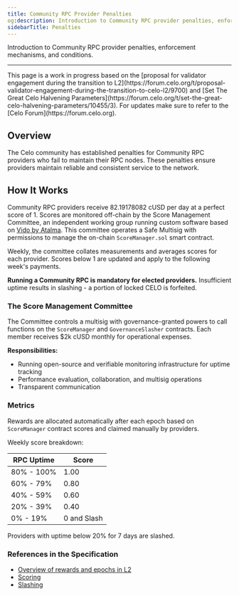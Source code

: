 ```yaml
---
title: Community RPC Provider Penalties
og:description: Introduction to Community RPC provider penalties, enforcement mechanisms, and conditions.
sidebarTitle: Penalties
---
```



Introduction to Community RPC provider penalties, enforcement mechanisms, and conditions.

---

<Note>
This page is a work in progress based on the [proposal for validator engagement during the transition to L2](https://forum.celo.org/t/proposal-validator-engagement-during-the-transition-to-celo-l2/9700) and [Set The Great Celo Halvening Parameters](https://forum.celo.org/t/set-the-great-celo-halvening-parameters/10455/3). For updates make sure to refer to the [Celo Forum](https://forum.celo.org).
</Note>

## Overview

The Celo community has established penalties for Community RPC providers who fail to maintain their RPC nodes. These penalties ensure providers maintain reliable and consistent service to the network.

## How It Works

Community RPC providers receive 82.19178082 cUSD per day at a perfect score of 1. Scores are monitored off-chain by the Score Management Committee, an independent working group running custom software based on [Vido by Atalma](https://dev.vido.atalma.io/celo/rpc). This committee operates a Safe Multisig with permissions to manage the on-chain `ScoreManager.sol` smart contract.

Weekly, the committee collates measurements and averages scores for each provider. Scores below 1 are updated and apply to the following week's payments.

**Running a Community RPC is mandatory for elected providers.** Insufficient uptime results in slashing - a portion of locked CELO is forfeited.

### The Score Management Committee

The Committee controls a multisig with governance-granted powers to call functions on the `ScoreManager` and `GovernanceSlasher` contracts. Each member receives $2k cUSD monthly for operational expenses.

**Responsibilities:**

- Running open-source and verifiable monitoring infrastructure for uptime tracking
- Performance evaluation, collaboration, and multisig operations
- Transparent communication

### Metrics

Rewards are allocated automatically after each epoch based on `ScoreManager` contract scores and claimed manually by providers.

Weekly score breakdown:

| RPC Uptime | Score |
|------------|-------|
| 80% - 100% | 1.00  |
| 60% - 79%  | 0.80  |
| 40% - 59%  | 0.60  |
| 20% - 39%  | 0.40  |
| 0% - 19%   | 0 and Slash |

Providers with uptime below 20% for 7 days are slashed.

### References in the Specification

- [Overview of rewards and epochs in L2](https://specs.celo.org/smart_contract_updates_from_l1.html#overview-of-rewards-and-epochs-in-l2)
- [Scoring](https://specs.celo.org/smart_contract_updates_from_l1.html#scoring)
- [Slashing](https://specs.celo.org/smart_contract_updates_from_l1.html#slashing)